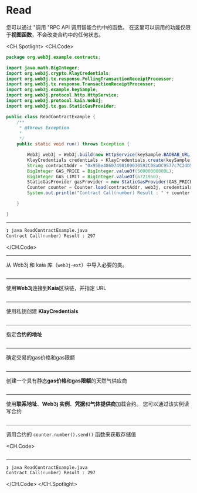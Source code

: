 # Read

您可以通过 "调用 "RPC API 调用智能合约中的函数。 在这里可以调用的功能仅限于**视图函数**，不会改变合约中的任何状态。

<CH.Spotlight>
<CH.Code>

```java ReadContractExample.java
package org.web3j.example.contracts;

import java.math.BigInteger;
import org.web3j.crypto.KlayCredentials;
import org.web3j.tx.response.PollingTransactionReceiptProcessor;
import org.web3j.tx.response.TransactionReceiptProcessor;
import org.web3j.example.keySample;
import org.web3j.protocol.http.HttpService;
import org.web3j.protocol.kaia.Web3j;
import org.web3j.tx.gas.StaticGasProvider;

public class ReadContractExample {
    /**
     * @throws Exception
     *
     */
    public static void run() throws Exception {

        Web3j web3j = Web3j.build(new HttpService(keySample.BAOBAB_URL));
        KlayCredentials credentials = KlayCredentials.create(keySample.LEGACY_KEY_privkey);
        String contractAddr = "0x95Be48607498109030592C08aDC9577c7C2dD505";
        BigInteger GAS_PRICE = BigInteger.valueOf(50000000000L);
        BigInteger GAS_LIMIT = BigInteger.valueOf(6721950);
        StaticGasProvider gasProvider = new StaticGasProvider(GAS_PRICE, GAS_LIMIT);
        Counter counter = Counter.load(contractAddr, web3j, credentials.convertToCredentials(), gasProvider);
        System.out.println("Contract Call(number) Result : " + counter.number().send());

    }

}

```

---

```zsh output
❯ java ReadContractExample.java
Contract Call(number) Result : 297
```

</CH.Code>

---

从 Web3j 和 kaia 库（`web3j-ext`）中导入必要的类。

```java ReadContractExample.java focus=1:10

```

---

使用**Web3j**连接到**Kaia**区块链，并指定 URL

```java ReadContractExample.java focus=19

```

---

使用私钥创建 **KlayCredentials**

```java ReadContractExample.java focus=20

```

---

指定**合约的地址**

```java ReadContractExample.java focus=21

```

---

确定交易的gas价格和gas限额

```java ReadContractExample.java focus=22:23

```

---

创建一个具有静态**gas价格**和**gas限额**的天然气供应商

```java ReadContractExample.java focus=24

```

---

使用**联系地址**、**Web3j 实例**、**凭据**和**气体提供商**加载合约。 您可以通过该实例读写合约

```java ReadContractExample.java focus=25

```

---

调用合约的 `counter.number().send()` 函数来获取存储值

<CH.Code>
```java ReadContractExample.java focus=26

````


---

```zsh output
❯ java ReadContractExample.java
Contract Call(number) Result : 297
````

</CH.Code>
</CH.Spotlight>
